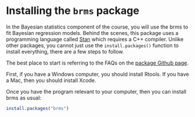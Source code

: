 # Installing the `brms` package

In the Bayesian statistics component of the course, you will use the <pkg>brms</pkg> to fit Bayesian regression models. Behind the scenes, this package uses a programming language called <a href="https://mc-stan.org/" target="_blank">Stan</a> which requires a C++ compiler. Unlike other packages, you cannot just use the `install.packages()` function to install everything, there are a few steps to follow.

The best place to start is referring to the FAQs on the <a href="https://github.com/paul-buerkner/brms#how-do-i-install-brms" target="_blank">package Github page</a>. 

First, if you have a Windows computer, you should install Rtools. If you have a Mac, then you should install Xcode. 

Once you have the program relevant to your computer, then you can install <pkg>brms</pkg> as usual: 

```r
install.packages("brms")
```


